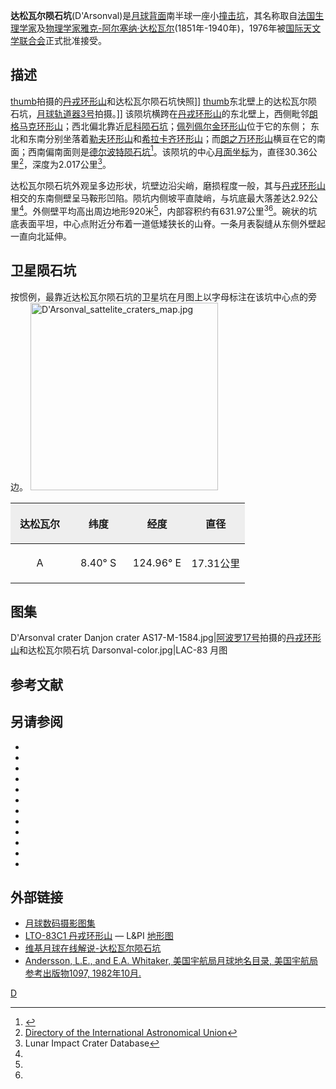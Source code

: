 {{lunar crater data|
 image=D'Arsonval crater Danjon crater AS17-M-1584.jpg|240px|
 caption=[[阿波罗17号|阿波罗17号]]测绘相机拍摄的[[丹戎环形山|丹戎环形山]](较大的)和达松瓦尔陨石坑(中下方)南向斜视图|
 latitude=10.31|
 N_or_S=S|
 longitude=124.59|
 E_or_W=E|
 diameter=30.36公里|
 depth=2.017公里|
 colong=236|
 eponym=[[阿尔塞纳·达松瓦尔|雅克-阿·达松瓦尔]]}}
'''达松瓦尔陨石坑'''(D'Arsonval)是[[月球背面|月球背面]]南半球一座小[[撞击坑|撞击坑]]，其名称取自[[法国|法国]][[生理学|生理学家]]及[[物理学家|物理学家]][[阿尔塞纳·达松瓦尔|雅克-阿尔塞纳·达松瓦尔]](1851年-1940年)，1976年被[[国际天文学联合会|国际天文学联合会]]正式批准接受。

==描述==
[[image:As08-17-2739.jpg|thumb]]拍摄的[[丹戎环形山|丹戎环形山]]和达松瓦尔陨石坑快照]]
[[image:Normal_darsonval-large.jpg|thumb]]东北壁上的达松瓦尔陨石坑，[[月球轨道器3号|月球轨道器3号]]拍摄。]]
该陨坑横跨在[[丹戎环形山|丹戎环形山]]的东北壁上，西侧毗邻[[朗格马克环形山|朗格马克环形山]]；西北偏北靠近[[尼科陨石坑|尼科陨石坑]]；[[佩列佩尔金环形山|佩列佩尔金环形山]]位于它的东侧；
东北和东南分别坐落着[[勒夫环形山|勒夫环形山]]和[[希拉卡齐环形山|希拉卡齐环形山]]；而[[朗之万环形山|朗之万环形山]]横亘在它的南面；西南偏南面则是[[德尔波特陨石坑|德尔波特陨石坑]]<ref>{{Cite web |url=http://planetarynames.wr.usgs.gov/images/Lunar/lac_83_lo.pdf |title=Crater D'Arsonval on LAC-83 map |accessdate=2016-08-03 |archive-date=2013-02-20 |archive-url=https://web.archive.org/web/20130220180428/http://planetarynames.wr.usgs.gov/images/Lunar/lac_83_lo.pdf |dead-url=no }}</ref>。该陨坑的中心[[月面坐标|月面坐标]]为{{Coord|10.31|S|124.59|E|globe:Moon|nogoogle=1|noosm=1}}，直径30.36公里<ref name="IAU">[http://planetarynames.wr.usgs.gov/Feature/1697 Directory of the International Astronomical Union]</ref>，深度为2.017公里<ref name=LICD>Lunar Impact Crater Database</ref>。

达松瓦尔陨石坑外观呈多边形状，坑壁边沿尖峭，磨损程度一般，其与[[丹戎环形山|丹戎环形山]]相交的东南侧壁呈马鞍形凹陷。陨坑内侧坡平直陡峭，与坑底最大落差达2.92公里<ref name="LICD"/>。外侧壁平均高出周边地形920米<ref name="LICD"/>，内部容积约有631.97公里<sup>3</sup><ref name="LICD"/>。碗状的坑底表面平坦，中心点附近分布着一道低矮狭长的山脊。一条月表裂缝从东侧外壁起一直向北延伸。

==卫星陨石坑==
按惯例，最靠近达松瓦尔陨石坑的卫星坑在月图上以字母标注在该坑中心点的旁边。
[[Image:D'Arsonval_sattelite_craters_map.jpg|300px]]

{| class="wikitable"
!width="25%" style="background:#eeeeee;" |达松瓦尔 
!width="25%" style="background:#eeeeee;" |纬度
!width="25%" style="background:#eeeeee;" |经度
!width="25%" style="background:#eeeeee;" |直径
|-
|align="center"|A
|align="center"|8.40° S
|align="center"|124.96° E
|align="center"|17.31公里
|}{{clear}}
==图集==
<gallery>
D'Arsonval crater Danjon crater AS17-M-1584.jpg|[[阿波罗17号|阿波罗17号]]拍摄的[[丹戎环形山|丹戎环形山]]和达松瓦尔陨石坑
Darsonval-color.jpg|LAC-83 月图
</gallery>
== 参考文献 ==
{{Reflist}}
==另请参阅==
{{refbegin}}
* {{cite book
  | last1 = Andersson
  | first1 = L. E.
  | last2 = Whitaker
  | first2 = E. A.
  | authorlink2 = Ewen Whitaker
  | date = 1982
  | title = [[NASA|NASA]] Catalogue of Lunar Nomenclature
  | publisher = NASA RP-1097
  | ref = harv
  }}
* {{cite web
  | last = Blue
  | first = Jennifer
  | date = July 25, 2007
  | title = Gazetteer of Planetary Nomenclature
  | publisher = [[United_States_Geological_Survey|USGS]]
  | url = http://planetarynames.wr.usgs.gov/
  | accessdate = 2007-08-05
  | ref = harv
  | archive-date = 2018-12-25
  | archive-url = https://web.archive.org/web/20181225170157/https://planetarynames.wr.usgs.gov/
  | dead-url = no
  }}
* {{cite book
  | last1 = Bussey
  | first1 = B.
  | authorlink1 = Ben Bussey
  | last2 = Spudis
  | first2 = P.
  | authorlink2 = Paul Spudis
  | date = 2004
  | title = The Clementine Atlas of the Moon
  | publisher = Cambridge University Press
  | location = New York
  | isbn = 978-0-521-81528-4
  | ref = harv
  }}
* {{cite book
  | last1 = Cocks
  | first1 = Elijah E.
  | last2 = Cocks
  | first2 = Josiah C.
  | date = 1995
  | title = Who's Who on the Moon: A Biographical Dictionary of Lunar Nomenclature
  | url = https://archive.org/details/isbn_9780936389271
  | publisher = Tudor Publishers
  | isbn = 978-0-936389-27-1
  | ref = harv
  }}
* {{cite web
  | last = McDowell
  | first = Jonathan
  | date = July 15, 2007
  | url = http://host.planet4589.org/astro/lunar/
  | title = Lunar Nomenclature
  | publisher = Jonathan's Space Report
  | accessdate = 2007-10-24
  | ref = harv
  | archive-date = 2018-12-25
  | archive-url = https://web.archive.org/web/20181225170156/http://host.planet4589.org/astro/lunar/
  | dead-url = no
  }}
* {{cite journal| last1 = Menzel| first1 = D. H.| last2 = Minnaert| first2 = M.| last3 = Levin| first3 = B.| last4 = Dollfus| first4 = A.| last5 = Bell| first5 = B.| title = Report on Lunar Nomenclature by the Working Group of Commission 17 of the IAU| doi = 10.1007/BF00171763| journal = Space Science Reviews| volume = 12| issue = 2| pages = 136–186| date = 1971| bibcode = 1971SSRv...12..136M| ref = harv}}
* {{cite book
  | first = Patrick
  | last = Moore
  | authorlink = Patrick Moore
  | date = 2001
  | title = On the Moon
  | url = https://archive.org/details/patrickmooreonmo00patr
  | publisher = Sterling Publishing Co.
  | isbn = 978-0-304-35469-6
  | ref = harv
  }}
* {{cite book
  | first = Fred W.
  | last = Price
  | date = 1988
  | title = The Moon Observer's Handbook
  | publisher = Cambridge University Press
  | isbn = 978-0-521-33500-3
  | ref = harv
  }}
* {{cite book
  | last = Rükl
  | first = Antonín
  | authorlink = Antonín Rükl
  | date = 1990
  | title = Atlas of the Moon
  | publisher = Kalmbach Books
  | isbn = 978-0-913135-17-4
  | ref = harv
  }}
* {{cite book
  | last = Webb
  | first = Rev. T. W.
  | authorlink = Thomas William Webb
  | date = 1962
  | title = Celestial Objects for Common Telescopes
  | url = https://archive.org/details/celestialobjects00webb
  | edition = 6th revised
  | publisher = Dover
  | isbn = 978-0-486-20917-3
  | ref = harv
  }}
* {{cite book
  | first = Ewen A.
  | last = Whitaker
  | authorlink = Ewen Whitaker
  | date = 1999
  | title = Mapping and Naming the Moon
  | publisher = Cambridge University Press
  | isbn = 978-0-521-62248-6
  | ref = harv
  }}
* {{cite book
  | first = Peter T.
  | last = Wlasuk
  | date = 2000
  | title = Observing the Moon
  | publisher = Springer
  | isbn = 978-1-85233-193-1
  | ref = harv
 }}
{{refend}}

==外部链接==
* [http://www.lpi.usra.edu/resources/lunar_orbiter/bin/srch_nam.shtml?D%27Arsonval%7C0 月球数码摄影图集]
* [http://www.lpi.usra.edu/resources/mapcatalog/LTO/lto83c1_1/ LTO-83C1 丹戎环形山] — L&PI [[地形图|地形图]]
* [http://the-moon.wikispaces.com/D%27Arsonval 维基月球在线解说-达松瓦尔陨石坑]
* [http://planet4589.org/astro/lunar/RP-1097.pdf Andersson, L.E., and E.A. Whitaker, 美国宇航局月球地名目录, 美国宇航局参考出版物1097, 1982年10月.] {{Wayback|url=http://planet4589.org/astro/lunar/RP-1097.pdf |date=20141006125838 }}

[[Category:月球环形山|D]]
{{月球環形山 (C-F)}}